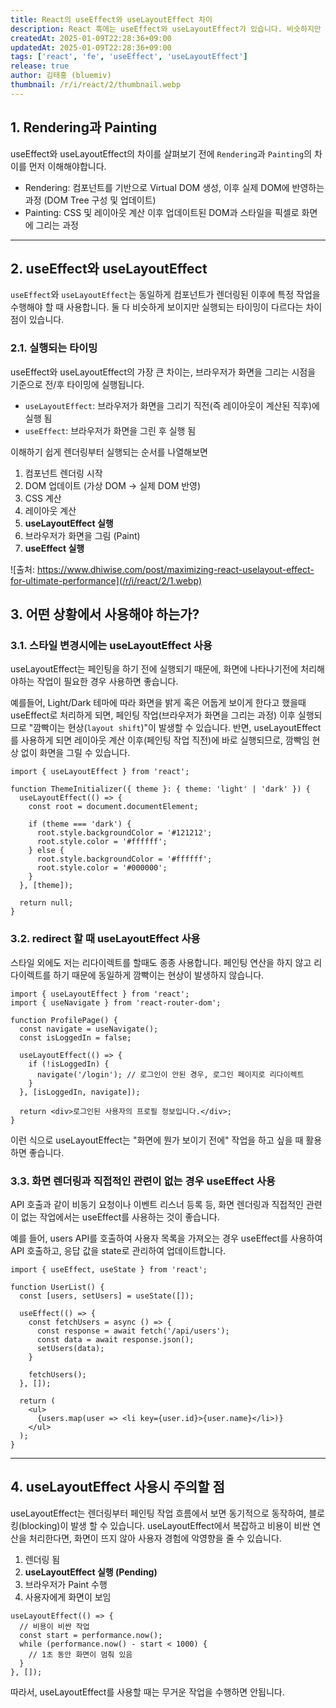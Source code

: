 ```yaml
---
title: React의 useEffect와 useLayoutEffect 차이
description: React 훅에는 useEffect와 useLayoutEffect가 있습니다. 비슷하지만 다른 useEffect와 useLayoutEffect 차이에 대해 설명하고 어떤 경우에 사용하면 좋을지 설명합니다.
createdAt: 2025-01-09T22:28:36+09:00
updatedAt: 2025-01-09T22:28:36+09:00
tags: ['react', 'fe', 'useEffect', 'useLayoutEffect']
release: true
author: 김태홍 (bluemiv)
thumbnail: /r/i/react/2/thumbnail.webp
---
```


## 1. Rendering과 Painting

useEffect와 useLayoutEffect의 차이를 살펴보기 전에 `Rendering`과 `Painting`의 차이를 먼저 이해해야합니다.

- Rendering: 컴포넌트를 기반으로 Virtual DOM 생성, 이후 실제 DOM에 반영하는 과정 (DOM Tree 구성 및 업데이트)
- Painting: CSS 및 레이아웃 계산 이후 업데이트된 DOM과 스타일을 픽셀로 화면에 그리는 과정

---

## 2. useEffect와 useLayoutEffect

`useEffect`와 `useLayoutEffect`는 동일하게 컴포넌트가 렌더링된 이후에 특정 작업을 수행해야 할 때 사용합니다. 둘 다 비슷하게 보이지만 실행되는 타이밍이 다르다는 차이점이 있습니다.

### 2.1. 실행되는 타이밍

useEffect와 useLayoutEffect의 가장 큰 차이는, 브라우저가 화면을 그리는 시점을 기준으로 전/후 타이밍에 실행됩니다.

- `useLayoutEffect`: 브라우저가 화면을 그리기 직전(즉 레이아웃이 계산된 직후)에 실행 됨
- `useEffect`: 브라우저가 화면을 그린 후 실행 됨

이해하기 쉽게 렌더링부터 실행되는 순서를 나열해보면

1. 컴포넌트 렌더링 시작
2. DOM 업데이트 (가상 DOM → 실제 DOM 반영)
3. CSS 계산
4. 레이아웃 계산
5. **useLayoutEffect 실행**
6. 브라우저가 화면을 그림 (Paint)
7. **useEffect 실행**

![출처: https://www.dhiwise.com/post/maximizing-react-uselayout-effect-for-ultimate-performance](/r/i/react/2/1.webp)

## 3. 어떤 상황에서 사용해야 하는가?

### 3.1. 스타일 변경시에는 useLayoutEffect 사용

useLayoutEffect는 페인팅을 하기 전에 실행되기 때문에, 화면에 나타나기전에 처리해야하는 작업이 필요한 경우 사용하면 좋습니다.

예를들어, Light/Dark 테마에 따라 화면을 밝게 혹은 어둡게 보이게 한다고 했을때 useEffect로 처리하게 되면, 페인팅 작업(브라우저가 화면을 그리는 과정) 이후 실행되므로 "깜빡이는 현상(`layout shift`)"이 발생할 수 있습니다.
반면, useLayoutEffect를 사용하게 되면 레이아웃 계산 이후(페인팅 작업 직전)에 바로 실행되므로, 깜빡임 현상 없이 화면을 그릴 수 있습니다.

```tsx
import { useLayoutEffect } from 'react';

function ThemeInitializer({ theme }: { theme: 'light' | 'dark' }) {
  useLayoutEffect(() => {
    const root = document.documentElement;

    if (theme === 'dark') {
      root.style.backgroundColor = '#121212';
      root.style.color = '#ffffff';
    } else {
      root.style.backgroundColor = '#ffffff';
      root.style.color = '#000000';
    }
  }, [theme]);

  return null;
}
```

### 3.2. redirect 할 때 useLayoutEffect 사용

스타일 외에도 저는 리다이렉트를 할때도 종종 사용합니다. 페인팅 연산을 하지 않고 리다이렉트를 하기 때문에 동일하게 깜빡이는 현상이 발생하지 않습니다.

```tsx
import { useLayoutEffect } from 'react';
import { useNavigate } from 'react-router-dom';

function ProfilePage() {
  const navigate = useNavigate();
  const isLoggedIn = false;

  useLayoutEffect(() => {
    if (!isLoggedIn) {
      navigate('/login'); // 로그인이 안된 경우, 로그인 페이지로 리다이렉트
    }
  }, [isLoggedIn, navigate]);

  return <div>로그인된 사용자의 프로필 정보입니다.</div>;
}
```

이런 식으로 useLayoutEffect는 "화면에 뭔가 보이기 전에" 작업을 하고 싶을 때 활용하면 좋습니다.

### 3.3. 화면 렌더링과 직접적인 관련이 없는 경우 useEffect 사용

API 호출과 같이 비동기 요청이나 이벤트 리스너 등록 등, 화면 렌더링과 직접적인 관련이 없는 작업에서는 useEffect를 사용하는 것이 좋습니다.

예를 들어, users API를 호출하여 사용자 목록을 가져오는 경우 useEffect를 사용하여 API 호출하고, 응답 값을 state로 관리하여 업데이트합니다.

```tsx {6-14}
import { useEffect, useState } from 'react';

function UserList() {
  const [users, setUsers] = useState([]);

  useEffect(() => {
    const fetchUsers = async () => {
      const response = await fetch('/api/users');
      const data = await response.json();
      setUsers(data);
    }

    fetchUsers();
  }, []);

  return (
    <ul>
      {users.map(user => <li key={user.id}>{user.name}</li>)}
    </ul>
  );
}
```

---

## 4. useLayoutEffect 사용시 주의할 점

useLayoutEffect는 렌더링부터 페인팅 작업 흐름에서 보면 동기적으로 동작하여, 블로킹(blocking)이 발생 할 수 있습니다. useLayoutEffect에서 복잡하고 비용이 비싼 연산을 처리한다면, 화면이 뜨지 않아 사용자 경험에 악영향을 줄 수 있습니다.

1. 렌더링 됨
2. **useLayoutEffect 실행 (Pending)**
3. 브라우저가 Paint 수행
4. 사용자에게 화면이 보임

```tsx
useLayoutEffect(() => {
  // 비용이 비싼 작업
  const start = performance.now();
  while (performance.now() - start < 1000) {
    // 1초 동안 화면이 멈춰 있음
  }
}, []);
```

따라서, useLayoutEffect를 사용할 때는 무거운 작업을 수행하면 안됩니다.
